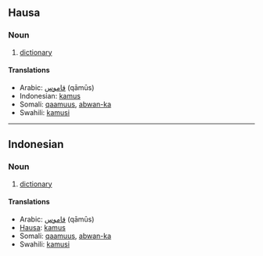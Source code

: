 == Hausa ==
=== Noun ===

# [[dictionary]]

==== Translations ====
*Arabic: [[قاموس]] (qāmūs)
*Indonesian: [[kamus]]
*Somali: [[qaamuus]], [[abwan-ka]]
*Swahili: [[kamusi]]

----

== Indonesian ==
=== Noun ===

# [[dictionary]]

==== Translations ====
*Arabic: [[قاموس]] (qāmūs)
*[[Hausa]]: [[kamus]]
*Somali: [[qaamuus]], [[abwan-ka]]
*Swahili: [[kamusi]]
